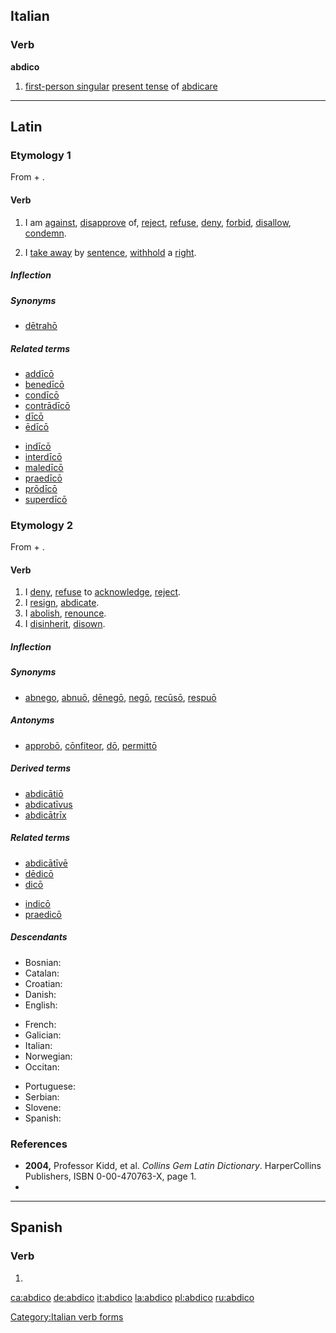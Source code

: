 ==Italian==

===Verb===
'''abdico'''

# [[first-person singular]]  [[present tense]] of [[abdicare]]

[[Category:Italian verb forms]]

----

==Latin==

===Etymology 1===
From {{term|ab||from|lang=la}} + {{term|dico|dīcō|I say|lang=la}}.

====Verb====
{{la-verb|abdico|abdīcō|abdicere|abdīcere|abdixi|abdīxī|abdictum|abdictum}}

# {{context|of an unfavorable omen|lang=la}} I am [[against]], [[disapprove]] of, [[reject]], [[refuse]], [[deny]], [[forbid]], [[disallow]], [[condemn]].
# {{legal|lang=la}} I [[take away]] by [[sentence]], [[withhold]] a [[right]].

=====Inflection=====
{{la-conj-3rd|abdīc|abdīx|abdīct|11=abdic|22=abdix|33=abdict}}

=====Synonyms=====
* {{sense|withhold}} [[detraho|dētrahō]]

=====Related terms=====
{{top2}}
* [[addico#Latin|addīcō]]
* [[benedico#Latin|benedīcō]]
* [[condico|condīcō]]
* [[contradico|contrādīcō]]
* [[dico#Latin|dīcō]]
* [[edico|ēdīcō]]
{{mid2}}
* [[indico#Latin|indīcō]]
* [[interdico#Latin|interdīcō]]
* [[maledico#Latin|maledīcō]]
* [[praedico|praedīcō]]
* [[prodico|prōdīcō]]
* [[superdico|superdīcō]]
{{bottom}}

===Etymology 2===
From {{term|ab||from|lang=la}} + {{term|dico|dicō|I dedicate|lang=la}}.

====Verb====
{{la-verb|abdico|abdicō|abdicare|abdicāre|abdicavi|abdicāvī|abdicatum|abdicātum}}

# I [[deny]], [[refuse]] to [[acknowledge]], [[reject]].
# I [[resign]], [[abdicate]].
# I [[abolish]], [[renounce]].
# I [[disinherit]], [[disown]].

=====Inflection=====
{{la-conj-1st|abdic|abdicāv|abdicāt|22=abdicav|33=abdicat}}

=====Synonyms=====
* {{sense|deny, reject}} [[abnegō|abnego]], [[abnuo|abnuō]], [[denego|dēnegō]], [[nego#Latin|negō]], [[recuso|recūsō]], [[respuo|respuō]]

=====Antonyms=====
* {{sense|deny, reject}} [[approbo|approbō]], [[confiteor|cōnfiteor]], [[do#Latin|dō]], [[permitto|permittō]]

=====Derived terms=====
* [[abdicatio|abdicātiō]]
* [[abdicativus|abdicatīvus]]
* [[abdicatrix|abdicātrīx]]

=====Related terms=====
{{top2}}
* [[abdicative#Latin|abdicātīvē]]
* [[dedico#Latin|dēdicō]]
* [[dico#Latin|dicō]]
{{mid2}}
* [[indico#Latin|indicō]]
* [[praedico|praedicō]]
{{bottom}}

=====Descendants=====
{{rel-top3|Descendants}}
* Bosnian: {{l|bs|abdicirati}}
* Catalan: {{l|ca|abdicar}}
* Croatian: {{l|hr|abdicirati}}
* Danish: {{t+|da|abdicere}}
* English: {{l|en|abdicate}}
{{rel-mid3}}
* French: {{l|fr|abdiquer}}
* Galician: {{l|gl|abdicar}}
* Italian: {{l|it|abdicare}}
* Norwegian: {{t+|no|abdisere}}
* Occitan: {{l|oc|abdicar}}
{{rel-mid3}}
* Portuguese: {{l|pt|abdicar}}
* Serbian: {{l|sr|abdicirati}}
* Slovene: {{l|sl|abdicirati}}
* Spanish: {{l|es|abdicar}}
{{rel-bottom}}

===References===
* '''2004,''' Professor Kidd, et al. ''Collins Gem Latin Dictionary''. HarperCollins Publishers, ISBN 0-00-470763-X, page 1.
* {{R:L&S}}

----

==Spanish==

===Verb===
{{es-verb-form|abdicar}}

# {{es-verb form of|ending=ar|mood=indicative|tense=present|pers=1|number=singular|[[abdicar]]}}

[[ca:abdico]]
[[de:abdico]]
[[it:abdico]]
[[la:abdico]]
[[pl:abdico]]
[[ru:abdico]]